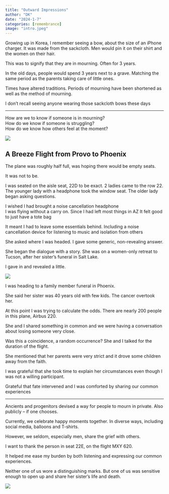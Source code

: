 ```yaml
---
title: "Outward Impressions"
author: "DK"
date: "2024-1-7"
categories: [remembrance]
image: "intro.jpeg"
---
```


Growing up in Korea, I remember seeing a bow, about the size of an iPhone charger.
It was made from the sackcloth. 
Men would pin it on their shirt and the women on their hair.

This was to signify that they are in mourning. Often for 3 years.

In the old days, people would spend 3 years next to a grave. Matching the same period as the parents taking care of little ones.

Times have altered traditions. Periods of mourning have been shortened as well as the method of mourning.

I don't recall seeing anyone wearing those sackcloth bows these days

------------------------------------------------------------------------

How are we to know if someone is in mourning?\
How do we know if someone is struggling?\
How do we know how others feel at the moment?\

![](intro.jpeg)

## A Breeze Flight from Provo to Phoenix                                           

The plane was roughly half full, was hoping there would be empty seats.            

It was not to be.                                                               

I was seated on the aisle seat, 22D to be exact. 2 ladies came to the row 22.     
The younger lady with a headphone took the window seat. The older lady began asking questions. 

I wished I had brought a noise cancellation headphone                              
I was flying without a carry on. Since I had left most things in AZ It felt good to just have a tote bag

It meant I had to leave some essentials behind. Including a noise cancellation device for listening to music and isolation from others

She asked where I was headed. I gave some generic, non-revealing answer.

She began the dialogue with a story. She was on a women-only retreat to Tucson, after her sister's funeral in Salt Lake.

I gave in and revealed a little.

![](m2.jpeg)

I was heading to a family member funeral in Phoenix.

She said her sister was 40 years old with few kids. The cancer overtook her.

At this point I was trying to calculate the odds. There are nearly 200 people in this plane, Airbus 220.

She and I shared something in common and we were having a conversation about losing someone very close.

Was this a coincidence, a random occurrence? She and I talked for the duration of the flight.

She mentioned that her parents were very strict and it drove some children away from the faith.

I was grateful that she took time to explain her circumstances even though I was not a willing participant.

Grateful that fate intervened and I was comforted by sharing our common experiences

---

Ancients and progenitors devised a way for people to mourn in private. Also publicly -- if one chooses.

Currently, we celebrate happy moments together. In diverse ways, including social media, balloons and T-shirts.

However, we seldom, especially men, share the grief with others.

I want to thank the person in seat 22E, on the flight MXY 620.

It helped me ease my burden by both listening and expressing our common experiences.

Neither one of us wore a distinguishing marks. But one of us was sensitive enough to open up and share her sister's life and death.

![](m1.jpeg)
